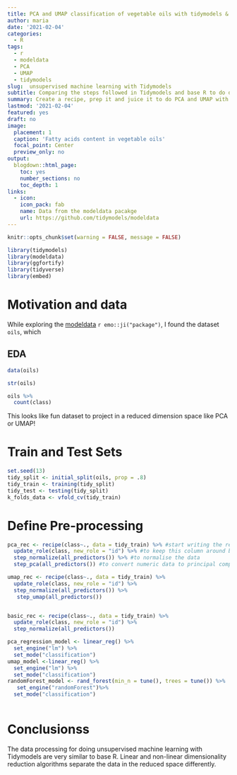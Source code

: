 ```yaml
---
title: PCA and UMAP classification of vegetable oils with tidymodels & base R 
author: maria
date: '2021-02-04'
categories:
  - R
tags:
  - r
  - modeldata
  - PCA
  - UMAP
  - tidymodels
slug:  unsupervised machine learning with Tidymodels
subtitle: Comparing the steps followed in Tidymodels and base R to do dimensionality reduction.
summary: Create a recipe, prep it and juice it to do PCA and UMAP with Tidymodels.
lastmod: '2021-02-04'
featured: yes
draft: no
image:
  placement: 1
  caption: 'Fatty acids content in vegetable oils'
  focal_point: Center
  preview_only: no
output:
  blogdown::html_page:
    toc: yes
    number_sections: no
    toc_depth: 1
links:
  - icon: 
    icon_pack: fab
    name: Data from the modeldata pacakge 
    url: https://github.com/tidymodels/modeldata
---
```


```r
knitr::opts_chunk$set(warning = FALSE, message = FALSE)
```

```r
library(tidymodels)
library(modeldata)
library(ggfortify)
library(tidyverse)
library(embed)
```

# Motivation and data

While exploring the [modeldata](https://github.com/tidymodels/modeldata) `r emo::ji("package")`, I found the dataset `oils`, which 

## EDA

```r
data(oils)
```

```r
str(oils)
```

```r
oils %>%
  count(class)
```
This looks like fun dataset to project in a reduced dimension space like PCA or UMAP!

# Train and Test Sets
```r
set.seed(13)
tidy_split <- initial_split(oils, prop = .8)
tidy_train <- training(tidy_split)
tidy_test <- testing(tidy_split)
k_folds_data <- vfold_cv(tidy_train)
```

# Define Pre-processing
```r
pca_rec <- recipe(class~., data = tidy_train) %>% #start writing the recipe with all the data
  update_role(class, new_role = "id") %>% #to keep this column around but not include it in the model
  step_normalize(all_predictors()) %>% #to normalise the data
  step_pca(all_predictors()) #to convert numeric data to principal components

umap_rec <- recipe(class~., data = tidy_train) %>%
  update_role(class, new_role = "id") %>%
  step_normalize(all_predictors()) %>%
   step_umap(all_predictors())


basic_rec <- recipe(class~., data = tidy_train) %>%
  update_role(class, new_role = "id") %>%
  step_normalize(all_predictors())

```

```r
pca_regression_model <- linear_reg() %>%
  set_engine("lm") %>%
  set_mode("classification")
umap_model <-linear_reg() %>%
  set_engine("lm") %>%
  set_mode("classification")
randomForest_model <- rand_forest(min_n = tune(), trees = tune()) %>%
   set_engine("randomForest")%>%
  set_mode("classification")
 
```
# Conclusionss
The data processing for doing unsupervised machine learning with Tidymodels are very similar to base R. Linear and non-linear dimensionality reduction algorithms separate the data in the reduced space differently. 
